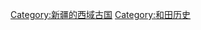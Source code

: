 {{Catnav|頁面分類|各種主題的頁面分類|依中国各省来作的分类|中国各地历史|新疆歷史}}
{{Catnav|頁面分類|地理|国家|已不存在的國家|中國古代民族與國家}}
{{Catnav|頁面分類|历史|各區域的歷史|亚洲历史|中亞歷史}}

{{catmore}}
[[Category:新疆的西域古国|Category:新疆的西域古国]]
[[Category:和田历史|Category:和田历史]]